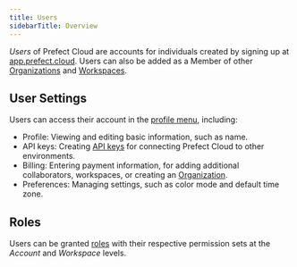 ```yaml
---
title: Users
sidebarTitle: Overview
---
```



*Users* of Prefect Cloud are accounts for individuals created by signing up at [app.prefect.cloud](https://app.prefect.cloud). Users can also be added as a Member of other [Organizations](/2.12.1/cloud/organizations/) and [Workspaces](/2.12.1/cloud/workspaces/).

## User Settings
Users can access their account in the [profile menu](https://app.prefect.cloud/my/profile), including:

- Profile: Viewing and editing basic information, such as name.
- API keys: Creating [API keys](/2.12.1/cloud/users/api-keys/) for connecting Prefect Cloud to other environments.
- Billing: Entering payment information, for adding additional collaborators, workspaces, or creating an [Organization](/2.12.1/cloud/organizations/).
- Preferences: Managing settings, such as color mode and default time zone.

## Roles

Users can be granted [roles](/2.12.1/cloud/users/roles/) with their respective permission sets at the *Account* and *Workspace* levels. 

